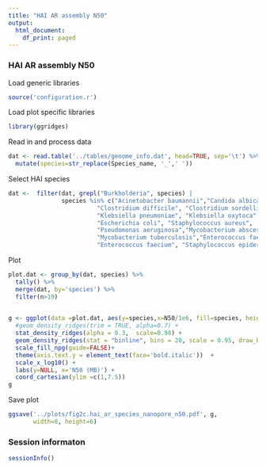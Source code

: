 ```yaml
---
title: "HAI AR assembly N50"
output:
  html_document:
    df_print: paged
---
```


### HAI AR assembly N50

Load generic libraries
```r
source('configuration.r')
```

Load plot specific libraries
```r
library(ggridges)
```

Read in and process data
```r
dat <- read.table('../tables/genome_info.dat', head=TRUE, sep='\t') %>% 
  mutate(species=str_replace(Species_name, '_',' '))
```

Select HAI species
```r
dat <-  filter(dat, grepl("Burkholderia", species) | 
               species %in% c("Acinetobacter baumannii","Candida albicans",
                         "Clostridium difficile", "Clostridium sordellii", 
                         "Klebsiella pneumoniae", "Klebsiella oxytoca",
                         "Escherichia coli", "Staphylococcus aureus",
                         "Pseudomonas aeruginosa","Mycobacterium abscessus",
                         "Mycobacterium tuberculosis","Enterococcus faecalis",
                         "Enterococcus faecium", "Staphylococcus epidermidis"))
```

Plot
```r
plot.dat <- group_by(dat, species) %>% 
  tally() %>% 
  merge(dat, by='species') %>%
  filter(n>19) 
  

g <- ggplot(data =plot.dat, aes(y=species,x=N50/1e6, fill=species, height = ..density..)) + 
  #geom_density_ridges(trim = TRUE, alpha=0.7) +
  stat_density_ridges(alpha = 0.3,  scale=0.98) +
  geom_density_ridges(stat = "binline", bins = 20, scale = 0.95, draw_baseline = FALSE) +
  scale_fill_npg(guide=FALSE)+
  theme(axis.text.y = element_text(face='bold.italic'))  + 
  scale_x_log10() + 
  labs(y=NULL, x='N50 (MB)') +
  coord_cartesian(ylim =c(1,7.5))
g
```

Save plot
```r
ggsave('../plots/fig2c.hai_ar_species_nanopore_n50.pdf', g,
       width=8, height=6)
```

### Session informaton
```r
sessionInfo()
```
